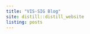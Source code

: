 ```yaml
---
title: "VIS-SIG Blog"
site: distill::distill_website
listing: posts
---
```

<!-- library(distill); create_post("Wonderful Wednesdays October 2020") -->